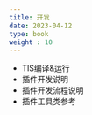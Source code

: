 ```yaml
---
title: 开发
date: 2023-04-12
type: book
weight : 10
---
```



* <Link href={require("./compile-running.mdx")}>TIS编译&运行</Link>

* <Link href={require("./plugin-develop-detail.mdx")}>插件开发说明</Link>

* <Link href={require("./plugin-develop.mdx")}>插件开发流程说明</Link>
* <Link href={require("./plugin-utils-reference.mdx")}>插件工具类参考</Link>
